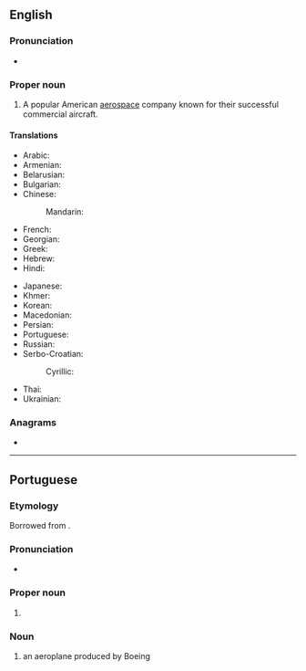 ==English==
{{wikipedia}}

===Pronunciation===
* {{IPA|en|/ˈboʊ.ɪŋ/}}

===Proper noun===
{{en-proper noun}}

# {{lb|en|aviation}} A popular American [[aerospace]] company known for their successful commercial aircraft.

====Translations====
{{trans-top|An American aerospace company}}
* Arabic: {{t|ar|بُويِنْغ|m}}
* Armenian: {{t|hy|Բոինգ|sc=Armn}}
* Belarusian: {{t|be|Бо́інг|m|sc=Cyrl}}
* Bulgarian: {{t|bg|Бо́инг|m|sc=Cyrl}}
* Chinese:
*: Mandarin: {{t+|cmn|波音|tr=Bōyīn|sc=Hani}}
* French: {{t+|fr|Boeing|f}}
* Georgian: {{t|ka|ბოინგი|sc=Geor}}
* Greek: {{t|el|Μπόινγκ|sc=Grek}}
* Hebrew: {{t|he|בואינג|sc=Hebr}}
* Hindi: {{t|hi|बोइंग}}
{{trans-mid}}
* Japanese: {{t|ja|ボーイング|tr=Bōingu|sc=Jpan}}
* Khmer: {{t|km|បូអ៊ិង|tr=bo ing|sc=Khmr}}
* Korean: {{t|ko|^보잉}}
* Macedonian: {{t|mk|Боинг|m|sc=Cyrl}}
* Persian: {{t|fa|بوئینگ|tr=bo'ing}}
* Portuguese: {{t|pt|Boeing|f}}
* Russian: {{t|ru|Бо́инг|m}}
* Serbo-Croatian:
*: Cyrillic: {{t|sh|Боинг|m}}
* Thai: {{t|th|โบอิง|tr=bo-ing}}
* Ukrainian: {{t|uk|Бо́інг|m|sc=Cyrl}}
{{trans-bottom}}

===Anagrams===
* {{anagrams|en|a=begino|big one|biogen}}

----

==Portuguese==

===Etymology===
Borrowed from {{bor|pt|en|Boeing}}.

===Pronunciation===
* {{a|Brazil}} {{IPA|pt|/ˈbɔj̃ɡ/}}

===Proper noun===
{{pt-proper noun|f}}

# {{lb|pt|aviation}} {{l|en|Boeing}} {{gloss|an American aerospace company}}

===Noun===
{{pt-noun|m|s}}

# {{lb|pt|aviation}} an aeroplane produced by Boeing